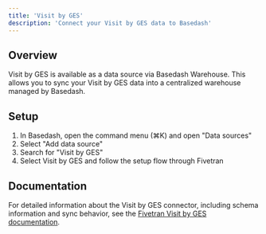 ```yaml
---
title: 'Visit by GES'
description: 'Connect your Visit by GES data to Basedash'
---
```


## Overview

Visit by GES is available as a data source via Basedash Warehouse. This allows you to sync your Visit by GES data into a centralized warehouse managed by Basedash.

## Setup

1. In Basedash, open the command menu (⌘K) and open "Data sources"
2. Select "Add data source"
3. Search for "Visit by GES"
4. Select Visit by GES and follow the setup flow through Fivetran

## Documentation

For detailed information about the Visit by GES connector, including schema information and sync behavior, see the [Fivetran Visit by GES documentation](https://fivetran.com/docs/connectors/applications/visit-by-ges).
